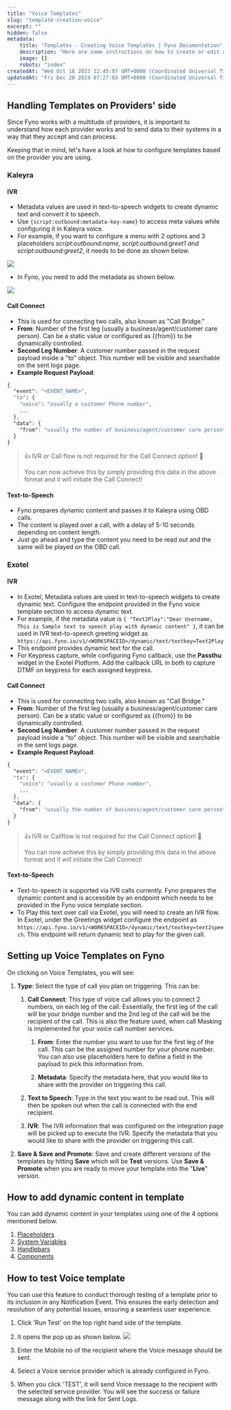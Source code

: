 ```yaml
---
title: "Voice Templates"
slug: "template-creation-voice"
excerpt: ""
hidden: false
metadata:
    title: "Templates - Creating Voice Templates | Fyno Documentation"
    description: "Here are some instructions on how to create or edit a Vocie template."
    image: []
    robots: "index"
createdAt: "Wed Oct 18 2023 12:45:07 GMT+0000 (Coordinated Universal Time)"
updatedAt: "Fri Dec 20 2024 07:27:03 GMT+0000 (Coordinated Universal Time)"
---
```


## Handling Templates on Providers' side

Since Fyno works with a multitude of providers, it is important to understand how each provider works and to send data to their systems in a way that they accept and can process.

Keeping that in mind, let's have a look at how to configure templates based on the provider you are using.

### Kaleyra

#### IVR

-   Metadata values are used in text-to-speech widgets to create dynamic text and convert it to speech.
-   Use `{script:outbound:metadata-key-name}` to access meta values while configuring it in Kaleyra voice.
-   For example, if you want to configure a menu with 2 options and 3 placeholders _script:outbound:name, script:outbound:greet1 and script:outbound:greet2_, it needs to be done as shown below.

![](https://files.readme.io/a015545-kaleyra_voice.png)

-   In Fyno, you need to add the metadata as shown below.

![](https://files.readme.io/f82e4df-fyno_kaleyra_voice.png)

#### Call Connect

-   This is used for connecting two calls, also known as "Call Bridge."
-   **From**: Number of the first leg (usually a business/agent/customer care person). Can be a static value or configured as {{from}} to be dynamically controlled.
-   **Second Leg Number**: A customer number passed in the request payload inside a "to" object. This number will be visible and searchable on the sent logs page.
-   **Example Request Payload**:

```css
{
  "event": "<EVENT_NAME>",
  "to": {
    "voice": "usually a customer Phone number",
    ...
  },
  "data": {
    "from": "usually the number of business/agent/customer care person"
  }
}

```

> 👍 IVR or Call flow is not required for the Call Connect option! :tada:
>
> You can now achieve this by simply providing this data in the above format and it will initiate the Call Connect!

#### Text-to-Speech

-   Fyno prepares dynamic content and passes it to Kaleyra using OBD calls.
-   The content is played over a call, with a delay of 5-10 seconds depending on content length.
-   Just go ahead and type the content you need to be read out and the same will be played on the OBD call.

### Exotel

#### IVR

-   In Exotel, Metadata values are used in text-to-speech widgets to create dynamic text. Configure the endpoint provided in the Fyno voice template section to access dynamic text.
-   For example, if the metadata value is `{ "Text2Play":"Dear Username, This is Sample text to speech play with dynamic content" }`, it can be used in IVR text-to-speech greeting widget as `https://api.fyno.io/v1/<WORKSPACEID>/dynamic/text/textkey=Text2Play`
-   This endpoint provides dynamic text for the call.
-   For Keypress capture, while configuring Fyno callback, use the **Passthu** widget in the Exotel Plotform. Add the callback URL in both to capture DTMF on keypress for each assigned keypress.

#### Call Connect

-   This is used for connecting two calls, also known as "Call Bridge."
-   **From**: Number of the first leg (usually a business/agent/customer care person). Can be a static value or configured as {{from}} to be dynamically controlled.
-   **Second Leg Number**: A customer number passed in the request payload inside a "to" object. This number will be visible and searchable in the sent logs page.
-   **Example Request Payload**:

```css
{
  "event": "<EVENT_NAME>",
  "to": {
    "voice": "usually a customer Phone number",
    ...
  },
  "data": {
    "from": "usually the number of business/agent/customer care person"
  }
}

```

> 👍 IVR or Callflow is not required for the Call Connect option! :tada:
>
> You can now achieve this by simply providing this data in the above format and it will initiate the Call Connect!

#### Text-to-Speech

-   Text-to-speech is supported via IVR calls currently. Fyno prepares the dynamic content and is accessible by an endpoint which needs to be provided in the Fyno voice template section.
-   To Play this text over call via Exotel, you will need to create an IVR flow. In Exotel, under the Greetings widget configure the endpoint as  
    `https://api.fyno.io/v1/<WORKSPACEID>/dynamic/text/textkey=text2speech`. This endpoint will return dynamic text to play for the given call.

## Setting up Voice Templates on Fyno

On clicking on Voice Templates, you will see:

1. **Type**: Select the type of call you plan on triggering. This can be:

    1. **Call Connect**: This type of voice call allows you to connect 2 numbers, on each leg of the call. Essentially, the first leg of the call will be your bridge number and the 2nd leg of the call will be the recipient of the call. This is also the feature used, when call Masking is implemented for your voice call number services.

        1. **From**: Enter the number you want to use for the first leg of the call. This can be the assigned number for your phone number. You can also use placeholders here to define a field in the payload to pick this information from.

        2. **Metadata**: Specify the metadata here, that you would like to share with the provider on triggering this call.

    2. **Text to Speech**: Type in the text you want to be read out. This will then be spoken out when the call is connected with the end recipient.

    3. **IVR**: The IVR information that was configured on the integration page will be picked up to execute the IVR. Specify the metadata that you would like to share with the provider on triggering this call.

2. **Save & Save and Promote**: Save and create different versions of the templates by hitting **Save** which will be **Test** versions. Use **Save & Promote** when you are ready to move your template into the "**Live**" version.

## How to add dynamic content in template

You can add dynamic content in your templates using one of the 4 options mentioned below.

1. [Placeholders](./template-dynamic-content#1-placeholders)
2. [System Variables](./template-dynamic-content#2-system-variables)
3. [Handlebars](./template-dynamic-content#3-handlebars)
4. [Components](./template-dynamic-content#4-components)

## How to test Voice template

You can use this feature to conduct thorough testing of a template prior to its inclusion in any Notification Event. This ensures the early detection and resolution of any potential issues, ensuring a seamless user experience.

1. Click 'Run Test' on the top right hand side of the template.
2. It opens the pop up as shown below.
   ![](https://files.readme.io/cf143bb-Voice_template_updated.png)

3. Enter the Mobile no of the recipient where the Voice message should be sent.
4. Select a Voice service provider which is already configured in Fyno.
5. When you click 'TEST', it will send Voice message to the recipient with the selected service provider. You will see the success or failure message along with the link for Sent Logs.
